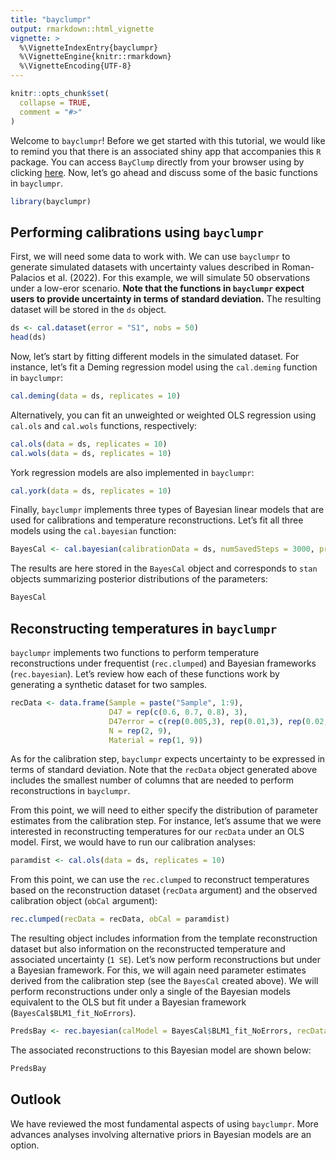 ```yaml
---
title: "bayclumpr"
output: rmarkdown::html_vignette
vignette: >
  %\VignetteIndexEntry{bayclumpr}
  %\VignetteEngine{knitr::rmarkdown}
  %\VignetteEncoding{UTF-8}
---
```


```r
knitr::opts_chunk$set(
  collapse = TRUE,
  comment = "#>"
)
```


Welcome to `bayclumpr`! Before we get started with this tutorial, we would like to remind you that there is an associated shiny app that accompanies this `R` package. You can access `BayClump` directly from your browser using by clicking [here](https://bayclump.tripatilab.epss.ucla.edu/). Now, let's go ahead and discuss some of the basic functions in `bayclumpr`. 

```r
library(bayclumpr)
```


## Performing calibrations using `bayclumpr`

First, we will need some data to work with. We can use `bayclumpr` to generate simulated datasets with uncertainty values described in Roman-Palacios et al. (2022). For this example, we will simulate 50 observations under a low-eror scenario. __Note that the functions in `bayclumpr` expect users to provide uncertainty in terms of standard deviation.__ The resulting dataset will be stored in the `ds` object.

```r
ds <- cal.dataset(error = "S1", nobs = 50)
head(ds)
```

Now, let's start by fitting different models in the simulated dataset. For instance, let's fit a Deming regression model using  the `cal.deming` function in `bayclumpr`:

```r
cal.deming(data = ds, replicates = 10)
```

Alternatively, you can fit an unweighted or weighted OLS regression using `cal.ols` and `cal.wols` functions, respectively:

```r
cal.ols(data = ds, replicates = 10)
cal.wols(data = ds, replicates = 10)
```

York regression models are also implemented in `bayclumpr`:

```r
cal.york(data = ds, replicates = 10)
```

Finally, `bayclumpr` implements three types of Bayesian linear models that are used for calibrations and temperature reconstructions. Let's fit all three models using the `cal.bayesian` function:

```r
BayesCal <- cal.bayesian(calibrationData = ds, numSavedSteps = 3000, priors = "Informative")
```

The results are here stored in the `BayesCal` object and corresponds to `stan` objects summarizing posterior distributions of the parameters:

```r
BayesCal
```

## Reconstructing temperatures in `bayclumpr`

`bayclumpr` implements two functions to perform temperature reconstructions under frequentist (`rec.clumped`) and Bayesian frameworks (`rec.bayesian`). Let's review how each of these functions work by generating a synthetic dataset for two samples.

```r
recData <- data.frame(Sample = paste("Sample", 1:9), 
                      D47 = rep(c(0.6, 0.7, 0.8), 3), 
                      D47error = c(rep(0.005,3), rep(0.01,3), rep(0.02,3)),
                      N = rep(2, 9),
                      Material = rep(1, 9))
```

As for the calibration step, `bayclumpr` expects uncertainty to be expressed in terms of standard deviation. Note that the `recData` object generated above includes the smallest number of columns that are needed to perform reconstructions in `bayclumpr`.

From this point, we will need to either specify the distribution of parameter estimates from the calibration step. For instance, let's assume that we were interested in reconstructing temperatures for our `recData` under an OLS model. First, we would have to run our calibration analyses:

```r
paramdist <- cal.ols(data = ds, replicates = 10)
```

From this point, we can use the `rec.clumped` to reconstruct temperatures based on the reconstruction dataset (`recData` argument) and the observed calibration object (`obCal` argument):

```r
rec.clumped(recData = recData, obCal = paramdist)
```

The resulting object includes information from the template reconstruction dataset but also information on the reconstructed temperature and associated uncertainty (`1 SE`). Let's now perform reconstructions but under a Bayesian framework. For this, we will again need parameter estimates derived from the calibration step (see the `BayesCal` created above). We will perform reconstructions under only a single of the Bayesian models equivalent to the OLS but fit under a Bayesian framework (`BayesCal$BLM1_fit_NoErrors`). 

```r
PredsBay <- rec.bayesian(calModel = BayesCal$BLM1_fit_NoErrors, recData = recData, iter = 3000, postcalsamples = 100)
```

The associated reconstructions to this Bayesian model are shown below:

```r
PredsBay
```


## Outlook

We have reviewed the most fundamental aspects of using `bayclumpr`. More advances analyses involving alternative priors in Bayesian models are an option.



